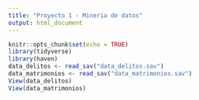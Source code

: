```yaml
---
title: "Proyecto 1 - Minería de datos"
output: html_document
---
```



```r
knitr::opts_chunk$set(echo = TRUE)
library(tidyverse)
library(haven)
data_delitos <- read_sav("data_delitos.sav")
data_matrimonios <- read_sav("data_matrimonios.sav")
View(data_delitos)
View(data_matrimonios)
```

